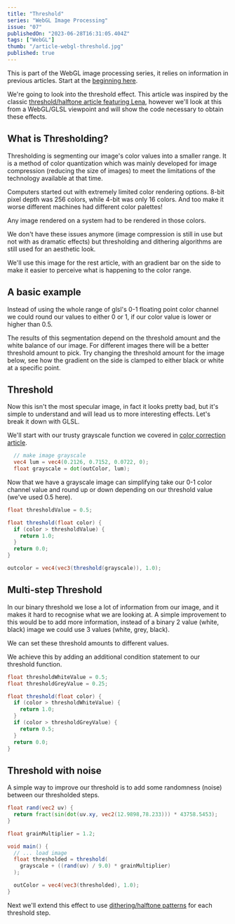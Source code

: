 ```yaml
---
title: "Threshold"
series: "WebGL Image Processing"
issue: "07"
publishedOn: "2023-06-28T16:31:05.404Z"
tags: ["WebGL"]
thumb: "/article-webgl-threshold.jpg"
published: true
---
```


This is part of the WebGL image processing series, it relies on information in previous articles. Start at the [beginning here](/p/2023-06-webgl-01-setup).

We're going to look into the threshold effect. This article was inspired by the classic [threshold/halftone article featuring Lena](), however we'll look at this from a WebGL/GLSL viewpoint and will show the code necessary to obtain these effects.

## What is Thresholding?
Thresholding is segmenting our image's color values into a smaller range. It is a method of color quantization which was mainly developed for image compression (reducing the size of images) to meet the limitations of the technology available at that time.

Computers started out with extremely limited color rendering options. 8-bit pixel depth was 256 colors, while 4-bit was only 16 colors. And too make it worse different machines had different color palettes!

Any image rendered on a system had to be rendered in those colors.

We don't have these issues anymore (image compression is still in use but not with as dramatic effects) but thresholding and dithering algorithms are still used for an aesthetic look.

We'll use this image for the rest article, with an gradient bar on the side to make it easier to perceive what is happening to the color range.

## A basic example
Instead of using the whole range of glsl's 0-1 floating point color channel we could round our values to either 0 or 1, if our color value is lower or higher than 0.5.

The results of this segmentation depend on the threshold amount and the white balance of our image. For different images there will be a better threshold amount to pick. Try changing the threshold amount for the image below, see how the gradient on the side is clamped to either black or white at a specific point.

<Dither step="1-threshold" />

## Threshold

Now this isn't the most specular image, in fact it looks pretty bad, but it's simple to understand and will lead us to more interesting effects. Let's break it down with GLSL.

We'll start with our trusty grayscale function we covered in [color correction article]().

```glsl
  // make image grayscale
  vec4 lum = vec4(0.2126, 0.7152, 0.0722, 0);
  float grayscale = dot(outColor, lum);
```

Now that we have a grayscale image can simplifying take our 0-1 color channel value and round up or down depending on our threshold value (we've used 0.5 here).

```glsl
float thresholdValue = 0.5;

float threshold(float color) {
  if (color > thresholdValue) {
    return 1.0;
  }
  return 0.0;
}

outcolor = vec4(vec3(threshold(grayscale)), 1.0);
```

## Multi-step Threshold

In our binary threshold we lose a lot of information from our image, and it makes it hard to recognise what we are looking at. A simple improvement to this would be to add more information, instead of a binary 2 value (white, black) image we could use 3 values (white, grey, black).

We can set these threshold amounts to different values.

<Dither step="2-threshold-steps" />

We achieve this by adding an additional condition statement to our threshold function.

```glsl
float thresholdWhiteValue = 0.5;
float thresholdGreyValue = 0.25;

float threshold(float color) {
  if (color > thresholdWhiteValue) {
    return 1.0;
  }
  if (color > thresholdGreyValue) {
    return 0.5;
  }
  return 0.0;
}
```

## Threshold with noise

A simple way to improve our threshold is to add some randomness (noise) between our thresholded steps.

<Dither step="3-threshold-noise" />

```glsl
float rand(vec2 uv) {
  return fract(sin(dot(uv.xy, vec2(12.9898,78.233))) * 43758.5453);
}

float grainMultiplier = 1.2;

void main() {
  // ... load image 
  float thresholded = threshold(
    grayscale + ((rand(uv) / 9.0) * grainMultiplier)
  );

  outColor = vec4(vec3(thresholded), 1.0);
}
```

Next we'll extend this effect to use [dithering/halftone patterns](/p/2023-07-webgl-08-dithering) for each threshold step.
